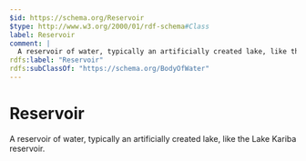 ```yaml
---
$id: https://schema.org/Reservoir
$type: http://www.w3.org/2000/01/rdf-schema#Class
label: Reservoir
comment: |
  A reservoir of water, typically an artificially created lake, like the Lake Kariba reservoir.
rdfs:label: "Reservoir"
rdfs:subClassOf: "https://schema.org/BodyOfWater"
---
```


# Reservoir

A reservoir of water, typically an artificially created lake, like the Lake Kariba reservoir.

